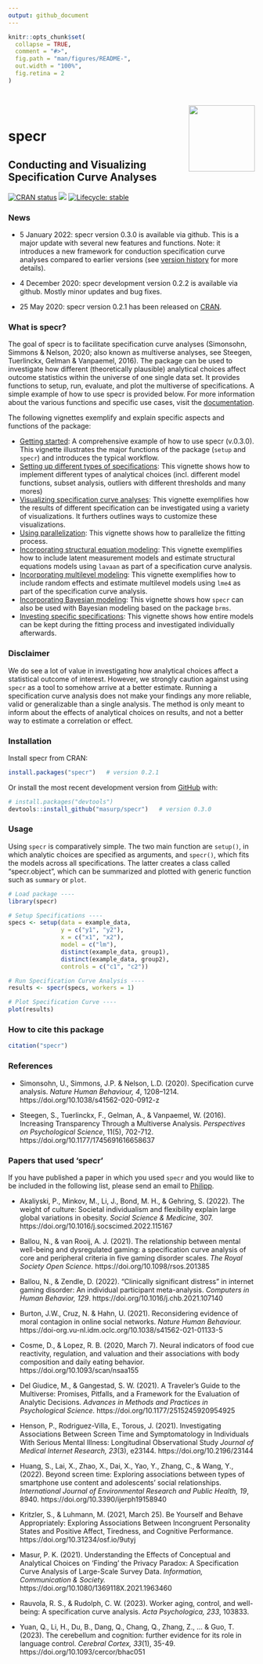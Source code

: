 ```yaml
---
output: github_document
---
```


<!-- README.md is generated from README.Rmd. Please edit that file -->

```r
knitr::opts_chunk$set(
  collapse = TRUE,
  comment = "#>",
  fig.path = "man/figures/README-",
  out.width = "100%",
  fig.retina = 2
)
```


<div style = "padding-top:1em; padding-bottom: 0.5em;">
<img src="man/figures/specr_logo.png" width = 135 align="right" />
</div>


# specr

## Conducting and Visualizing Specification Curve Analyses

<!-- badges: start -->
[![CRAN status](https://www.r-pkg.org/badges/version/specr)](https://CRAN.R-project.org/package=specr)
![](https://cranlogs.r-pkg.org/badges/grand-total/specr)
[![Lifecycle: stable](https://lifecycle.r-lib.org/articles/figures/lifecycle-stable.svg)](https://www.tidyverse.org/lifecycle/#stable)
<!-- badges: end -->

### News

- 5 January 2022: specr version 0.3.0 is available via github. This is a major update with several new features and functions. Note: it introduces a new framework for conduction specification curve analyses compared to earlier versions (see [version history](https://masurp.github.io/specr/news/index.html) for more details). 

- 4 December 2020: specr development version 0.2.2 is available via github. Mostly minor updates and bug fixes.

- 25 May 2020: specr version 0.2.1 has been released on [CRAN](https://cran.r-project.org/web/packages/specr/index.html).

### What is specr?

The goal of specr is to facilitate specification curve analyses (Simonsohn, Simmons & Nelson, 2020; also known as multiverse analyses, see Steegen, Tuerlinckx, Gelman & Vanpaemel, 2016). The package can be used to investigate how different (theoretically plausible) analytical choices affect outcome statistics within the universe of one single data set.
It provides functions to setup, run, evaluate, and plot the multiverse of specifications. A simple example of how to use specr is provided below. For more information about the various functions and specific use cases, visit the [documentation](https://masurp.github.io/specr/index.html). 

The following vignettes exemplify and explain specific aspects and functions of the package:

- [Getting started](https://masurp.github.io/specr/articles/specr.html): A comprehensive example of how to use specr (v.0.3.0). This vignette illustrates the major functions of the package (`setup` and `specr`) and introduces the typical workflow.
- [Setting up different types of specifications](https://masurp.github.io/specr/articles/01-different-specifications.html): This vignette shows how to implement different types of analytical choices (incl. different model functions, subset analysis, outliers with different thresholds and many mores)
- [Visualizing specification curve analyses](https://masurp.github.io/specr/articles/02-custom-plot.html): This vignette exemplifies how the results of different specification can be investigated using a variety of visualizations. It furthers outlines ways to customize these visualizations.  
- [Using parallelization](https://masurp.github.io/specr/articles/03-paralleliization.html): This vignette shows how to parallelize the fitting process. 
- [Incorporating structural equation modeling](https://masurp.github.io/specr/articles/04-measurement_models.html): This vignette exemplifies how to include latent measurement models and estimate structural equations models using `lavaan` as part of a specification curve analysis. 
- [Incorporating multilevel modeling](https://masurp.github.io/specr/articles/05-random_effects.html): This vignette exemplifies how to include random effects and estimate multilevel models using `lme4` as part of the specification curve analysis.
- [Incorporating Bayesian modeling](https://masurp.github.io/specr/articles/06-bayesian-models.html): This vignette shows how `specr` can also be used with Bayesian modeling based on the package `brms`. 
- [Investing specific specifications](https://masurp.github.io/specr/articles/09-invest-spec.html): This vignette shows how entire models can be kept during the fitting process and investigated individually afterwards.  


### Disclaimer

We do see a lot of value in investigating how analytical choices affect a statistical outcome of interest. However, we strongly caution against using `specr` as a tool to somehow arrive at a better estimate. Running a specification curve analysis does not make your findings any more reliable, valid or generalizable than a single analysis. The method is only meant to inform about the effects of analytical choices on results, and not a better way to estimate a correlation or effect.

### Installation

Install specr from CRAN:

``` r
install.packages("specr")   # version 0.2.1
```

Or install the most recent development version from [GitHub](https://github.com/) with:

``` r
# install.packages("devtools")
devtools::install_github("masurp/specr")   # version 0.3.0
```

### Usage

Using `specr` is comparatively simple. The two main function are `setup()`, in which analytic choices are specified as arguments, and `specr()`, which fits the models across all specifications. The latter creates a class called "specr.object", which can be summarized and plotted with generic function such as `summary` or `plot`. 

```r
# Load package ----
library(specr)

# Setup Specifications ----
specs <- setup(data = example_data, 
               y = c("y1", "y2"), 
               x = c("x1", "x2"), 
               model = c("lm"), 
               distinct(example_data, group1),
               distinct(example_data, group2),
               controls = c("c1", "c2"))

# Run Specification Curve Analysis ----
results <- specr(specs, workers = 1)

# Plot Specification Curve ----
plot(results)
```

### How to cite this package

```r
citation("specr")
```

### References

- Simonsohn, U., Simmons, J.P. & Nelson, L.D. (2020). Specification curve analysis. *Nature Human Behaviour, 4*, 1208–1214. https://doi.org/10.1038/s41562-020-0912-z

- Steegen, S., Tuerlinckx, F., Gelman, A., & Vanpaemel, W. (2016). Increasing Transparency Through a Multiverse Analysis. *Perspectives on Psychological Science*, 11(5), 702-712. https://doi.org/10.1177/1745691616658637

### Papers that used 'specr'

If you have published a paper in which you used `specr` and you would like to be included in the following list, please send an email to [Philipp](mailto:p.k.masur@vu.nl). 

- Akaliyski, P., Minkov, M., Li, J., Bond, M. H., & Gehring, S. (2022). The weight of culture: Societal individualism and flexibility explain large global variations in obesity. *Social Science & Medicine*, 307. https://doi.org/10.1016/j.socscimed.2022.115167

- Ballou, N., & van Rooij, A. J. (2021). The relationship between mental well-being and dysregulated gaming: a specification curve analysis of core and peripheral criteria in five gaming disorder scales. *The Royal Society Open Science.* https://doi.org/10.1098/rsos.201385

- Ballou, N., & Zendle, D. (2022). "Clinically significant distress" in internet gaming disorder: An individual participant meta-analysis. *Computers in Human Behavior, 129*. https://doi.org/10.1016/j.chb.2021.107140

- Burton, J.W., Cruz, N. & Hahn, U. (2021). Reconsidering evidence of moral contagion in online social networks. *Nature Human Behaviour.* https://doi-org.vu-nl.idm.oclc.org/10.1038/s41562-021-01133-5

- Cosme, D., & Lopez, R. B. (2020, March 7). Neural indicators of food cue reactivity, regulation, and valuation and their associations with body composition and daily eating behavior. https://doi.org/10.1093/scan/nsaa155

- Del Giudice, M., & Gangestad, S. W. (2021). A Traveler’s Guide to the Multiverse: Promises, Pitfalls, and a Framework for the Evaluation of Analytic Decisions. *Advances in Methods and Practices in Psychological Science.* https://doi.org/10.1177/2515245920954925

- Henson, P., Rodriguez-Villa, E., Torous, J. (2021). Investigating Associations Between Screen Time and Symptomatology in Individuals With Serious Mental Illness: Longitudinal Observational Study
*Journal of Medical Internet Research, 23*(3), e23144. https://doi.org/10.2196/23144

- Huang, S., Lai, X., Zhao, X., Dai, X., Yao, Y., Zhang, C., & Wang, Y., (2022). Beyond screen time: Exploring associations between types of smartphone use content and adolescents' social relationships. *International Journal of Environmental Research and Public Health, 19*, 8940. https://doi.org/10.3390/ijerph19158940

- Kritzler, S., & Luhmann, M. (2021, March 25). Be Yourself and Behave Appropriately: Exploring Associations Between Incongruent Personality States and Positive Affect, Tiredness, and Cognitive Performance. https://doi.org/10.31234/osf.io/9utyj

- Masur, P. K. (2021). Understanding the Effects of Conceptual and Analytical Choices on ‘Finding’ the Privacy Paradox: A Specification Curve Analysis of Large-Scale Survey Data. *Information, Communication & Society.* https://doi.org/10.1080/1369118X.2021.1963460 

- Rauvola, R. S., & Rudolph, C. W. (2023). Worker aging, control, and well-being: A specification curve analysis. *Acta Psychologica, 233*, 103833.

- Yuan, Q., Li, H., Du, B., Dang, Q., Chang, Q., Zhang, Z., ... & Guo, T. (2023). The cerebellum and cognition: further evidence for its role in language control. *Cerebral Cortex, 33*(1), 35-49. https://doi.org/10.1093/cercor/bhac051



